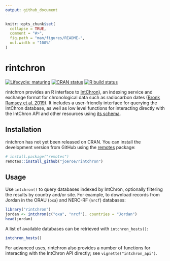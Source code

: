 ```yaml
---
output: github_document
---
```


<!-- README.md is generated from README.Rmd. Please edit that file -->

```r
knitr::opts_chunk$set(
  collapse = TRUE,
  comment = "#>",
  fig.path = "man/figures/README-",
  out.width = "100%"
)
```

# rintchron

<!-- badges: start -->
[![Lifecycle: maturing](https://img.shields.io/badge/lifecycle-maturing-blue.svg)](https://www.tidyverse.org/lifecycle/#maturing)
[![CRAN status](https://www.r-pkg.org/badges/version/rintchron)](https://CRAN.R-project.org/package=rintchron)
[![R build status](https://github.com/joeroe/rintchron/workflows/R-CMD-check/badge.svg)](https://github.com/joeroe/rintchron/actions)
<!-- badges: end -->

rintchron provides an R interface to [IntChron](https://intchron.org)), an indexing service and exchange format for chronological data such as radiocarbon dates ([Bronk Ramsey et al. 2019](https://doi.org/10.1017/RDC.2019.21)).
It includes a user-friendly interface for querying the IntChron database, as well as low level functions for interacting  directly with the IntChron API and other resources using [its schema](https://intchron.org/schema).

## Installation

rintchron has not yet been released on CRAN.
You can install the development version from GitHub using the [remotes](https://remotes.r-lib.org/) package: 

``` r
# install.package("remotes")
remotes::install_github("joeroe/rintchron")
```

## Usage

Use `intchron()` to query databases indexed by IntChron, optionally filtering the results by country and/or site.
For example, to download records from Jordan in the ORAU (`oxa`) and NERC-RF (`nrcf`) databases:

```r
library("rintchron")
jordan <- intchron(c("oxa", "nrcf"), countries = "Jordan")
head(jordan)
```

A list of available databases can be retrieved with `intchron_hosts()`:

```r
intchron_hosts()
```

For advanced uses, rintchron also provides a number of functions for interacting with the IntChron API directly; see `vignette("intchron_api")`.

